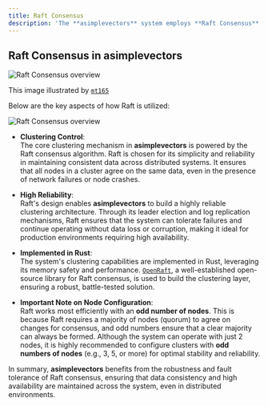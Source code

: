 ```yaml
---
title: Raft Consensus
description: 'The **asimplevectors** system employs **Raft Consensus** to manage clustering operations, ensuring reliable and fault-tolerant clustering across multiple nodes'
---
```


## Raft Consensus in asimplevectors

<img
  src="https://www.datocms-assets.com/2885/1557341311-raft-protocol.jpg?fit=max&fm=webp&q=80&w=2500"
  alt="Raft Consensus overview"
/>

This image illustrated by [`mt165`](https://x.com/mt165?mx=2)

Below are the key aspects of how Raft is utilized:

<img
  src="/images/raftconsensus.svg"
  alt="Raft Consensus overview"
/>

- **Clustering Control**:  
  The core clustering mechanism in **asimplevectors** is powered by the Raft consensus algorithm. Raft is chosen for its simplicity and reliability in maintaining consistent data across distributed systems. It ensures that all nodes in a cluster agree on the same data, even in the presence of network failures or node crashes.

- **High Reliability**:  
  Raft's design enables **asimplevectors** to build a highly reliable clustering architecture. Through its leader election and log replication mechanisms, Raft ensures that the system can tolerate failures and continue operating without data loss or corruption, making it ideal for production environments requiring high availability.

- **Implemented in Rust**:  
  The system's clustering capabilities are implemented in Rust, leveraging its memory safety and performance. [`OpenRaft`](https://github.com/databendlabs/openraft), a well-established open-source library for Raft consensus, is used to build the clustering layer, ensuring a robust, battle-tested solution.

- **Important Note on Node Configuration**:  
  Raft works most efficiently with an **odd number of nodes**. This is because Raft requires a majority of nodes (quorum) to agree on changes for consensus, and odd numbers ensure that a clear majority can always be formed. Although the system can operate with just 2 nodes, it is highly recommended to configure clusters with **odd numbers of nodes** (e.g., 3, 5, or more) for optimal stability and reliability.

In summary, **asimplevectors** benefits from the robustness and fault tolerance of Raft consensus, ensuring that data consistency and high availability are maintained across the system, even in distributed environments.
